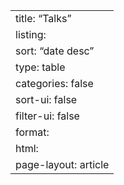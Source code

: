 ---
title: "Talks"
listing:
  sort: "date desc"
  type: table
  categories: false
  sort-ui: false
  filter-ui: false
format: 
  html:
    page-layout: article
---